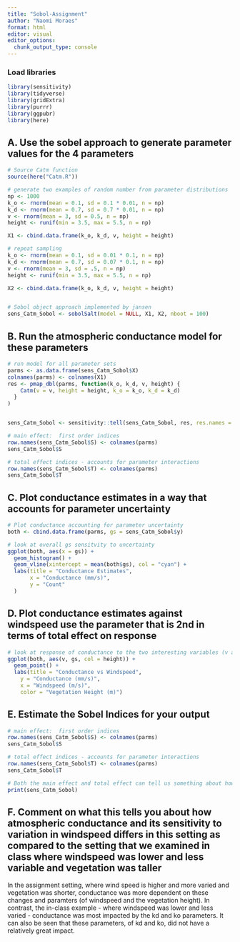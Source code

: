 ```yaml
---
title: "Sobol-Assignment"
author: "Naomi Moraes"
format: html
editor: visual
editor_options: 
  chunk_output_type: console
---
```


### Load libraries

```r
library(sensitivity)
library(tidyverse)
library(gridExtra)
library(purrr)
library(ggpubr)
library(here)
```

## A. Use the sobel approach to generate parameter values for the 4 parameters

```r
# Source Catm function
source(here("Catm.R"))

# generate two examples of random number from parameter distributions
np <- 1000
k_o <- rnorm(mean = 0.1, sd = 0.1 * 0.01, n = np)
k_d <- rnorm(mean = 0.7, sd = 0.7 * 0.01, n = np)
v <- rnorm(mean = 3, sd = 0.5, n = np)
height <- runif(min = 3.5, max = 5.5, n = np)

X1 <- cbind.data.frame(k_o, k_d, v, height = height)

# repeat sampling
k_o <- rnorm(mean = 0.1, sd = 0.01 * 0.1, n = np)
k_d <- rnorm(mean = 0.7, sd = 0.07 * 0.1, n = np)
v <- rnorm(mean = 3, sd = .5, n = np)
height <- runif(min = 3.5, max = 5.5, n = np)

X2 <- cbind.data.frame(k_o, k_d, v, height = height)


# Sobol object approach implemented by jansen
sens_Catm_Sobol <- sobolSalt(model = NULL, X1, X2, nboot = 100)

```

## B. Run the atmospheric conductance model for these parameters

```r
# run model for all parameter sets
parms <- as.data.frame(sens_Catm_Sobol$X)
colnames(parms) <- colnames(X1)
res <- pmap_dbl(parms, function(k_o, k_d, v, height) {
    Catm(v = v, height = height, k_o = k_o, k_d = k_d)
  }
)


sens_Catm_Sobol <- sensitivity::tell(sens_Catm_Sobol, res, res.names = "ga")

# main effect:  first order indices
row.names(sens_Catm_Sobol$S) <- colnames(parms)
sens_Catm_Sobol$S

# total effect indices - accounts for parameter interactions
row.names(sens_Catm_Sobol$T) <- colnames(parms)
sens_Catm_Sobol$T
```

## C. Plot conductance estimates in a way that accounts for parameter uncertainty

```r
# Plot conductance accounting for parameter uncertainty
both <- cbind.data.frame(parms, gs = sens_Catm_Sobol$y)

# look at overall gs sensitvity to uncertainty
ggplot(both, aes(x = gs)) +
  geom_histogram() +
  geom_vline(xintercept = mean(both$gs), col = "cyan") +
  labs(title = "Conductance Estimates",
       x = "Conductance (mm/s)",
       y = "Count"
  )
```

## D. Plot conductance estimates against windspeed use the parameter that is 2nd in terms of total effect on response

```r
# look at response of conductance to the two interesting variables (v and height)
ggplot(both, aes(v, gs, col = height)) +
  geom_point() +
  labs(title = "Conductance vs Windspeed",
    y = "Conductance (mm/s)", 
    x = "Windspeed (m/s)",
    color = "Vegetation Height (m)")
```

## E. Estimate the Sobel Indices for your output

```r
# main effect:  first order indices
row.names(sens_Catm_Sobol$S) <- colnames(parms)
sens_Catm_Sobol$S

# total effect indices - accounts for parameter interactions
row.names(sens_Catm_Sobol$T) <- colnames(parms)
sens_Catm_Sobol$T

# Both the main effect and total effect can tell us something about how the parameter influences results
print(sens_Catm_Sobol)
```

## F. Comment on what this tells you about how atmospheric conductance and its sensitivity to variation in windspeed differs in this setting as compared to the setting that we examined in class where windspeed was lower and less variable and vegetation was taller

In the assignment setting, where wind speed is higher and more varied and vegetation was shorter, conductance was more dependent on these changes and paramters (of windspeed and the vegetation height). In contrast, the in-class example - where windspeed was lower and less varied - conductance was most impacted by the kd and ko parameters. It can also be seen that these parameters, of kd and ko, did not have a relatively great impact.
